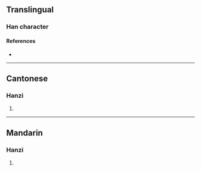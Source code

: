 {{character info/new}}
==Translingual==

===Han character===
{{Han char|rn=75|rad=木|as=06|sn=10|four=|canj=VRD|ids=⿱如木}}

====References====
* {{Han ref|kx=0525.080|dkj=14761|hdz=21208.060|uh=6847|ud=26695}}

----

==Cantonese==

===Hanzi===
{{yue-hanzi|jyut=[[jyu4]]|y=yu4}}

# {{defn|lang=yue|sort=木06}}

----

==Mandarin==

===Hanzi===
{{cmn-hanzi|pin=[[rú]] ([[ru2]])|wg=ju<sup>2</sup>}}

# {{defn|lang=cmn|sort=木06}}
